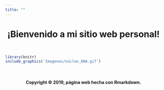 ```yaml
---
title: ""
---
```


<center>
<div class="alert alert-dismissible alert-warning">
<h1>**¡Bienvenido a mi sitio web personal!**</h1>
</center>
</div>

<br>

<!-- la imagen la saque de esta página de gifs muy bonitos!!!!: https://www.amoebasisters.com/ -->
```r
library(knitr)
include_graphics('Imagenes/núcleo_DNA.gif')
```

<br>

<H4 align="center"> Copyright &copy; 2019, página web hecha con Rmarkdown. </H4>
